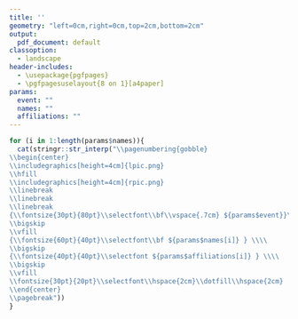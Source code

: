 ```yaml
---
title: ''
geometry: "left=0cm,right=0cm,top=2cm,bottom=2cm"
output:
  pdf_document: default
classoption: 
  - landscape
header-includes:
  - \usepackage{pgfpages}
  - \pgfpagesuselayout{8 on 1}[a4paper]
params:
  event: ""
  names: ""
  affiliations: ""
---
```


```r
for (i in 1:length(params$names)){
  cat(stringr::str_interp("\\pagenumbering{gobble}
\\begin{center}
\\includegraphics[height=4cm]{lpic.png}
\\hfill
\\includegraphics[height=4cm]{rpic.png}
\\linebreak
\\linebreak
\\linebreak
{\\fontsize{30pt}{80pt}\\selectfont\\bf\\vspace{.7cm} ${params$event}}\\\\
\\bigskip
\\vfill
{\\fontsize{60pt}{40pt}\\selectfont\\bf ${params$names[i]} } \\\\ 
\\bigskip
{\\fontsize{40pt}{40pt}\\selectfont ${params$affiliations[i]} } \\\\
\\bigskip
\\vfill
\\fontsize{30pt}{20pt}\\selectfont\\hspace{2cm}\\dotfill\\hspace{2cm}
\\end{center}
\\pagebreak"))
}
```



